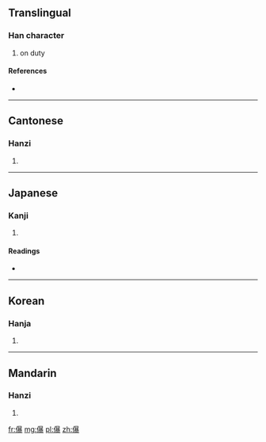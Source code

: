 ==Translingual==

===Han character===
{{Han char|rn=9|rad=人|as=15|sn=17|four=2603<sub>2</sub>|canj=人日廿水 (OATE)}}

# on duty

====References====
* {{Han ref|kx=0120.210|dkj=01254|dj=0254.190|hdz=10234.030|uh=5124|ud=20772|bh=ECBC|bd=60604}}

----

==Cantonese==

===Hanzi===
{{yue-hanzi|jyut=|y=bou3}}

# {{defn|lang=yue|sort=人15}}

----

==Japanese==

===Kanji===
{{ja-kanji|grade=|rs=人15}}

# {{defn|lang=ja|sort=人15}}

====Readings====
* {{ja-readings|on=[[ほう]] (hō), [[ひょう]] (hyō)|kun=[[とのる]] (tonoru)}}

----

==Korean==

===Hanja===
{{ko-hanja|hangeul=포|rv=po|mr=p'o}}

# {{defn|lang=ko|sort=人15}}

----

==Mandarin==

===Hanzi===
{{cmn-hanzi|pin=[[bào]] ([[bao4]])|wg=pao<sup>4</sup>}}

# {{defn|lang=cmn|sort=人15}}

[[fr:儤]]
[[mg:儤]]
[[pl:儤]]
[[zh:儤]]